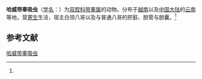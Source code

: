 {{Speciesbox
| name = 哈威带睾吸虫
| status = 
| status_system = 
| image = 
| genus = Zonorchis
| species = hartwichi
| authority = (Odening, 1964)<ref name='id9952'>{{cite web| url =http://www.bioinfo.cn/db05/BjdwSpecies.php?action=view&id=9952| title =哈威带睾吸虫| work =《中国动物物种编目数据库》| publisher =中国科学院微生物研究所| author =中国科学院动物研究所| accessdate =2009-04-16| deadurl =yes| archiveurl =https://web.archive.org/web/20160305061235/http://www.bioinfo.cn/db05/BjdwSpecies.php?action=view&id=9952| archivedate =2016-03-05}}</ref>
}}

'''哈威带睾吸虫'''（[[学名|学名]]：{{lang|la|''Zonorchis hartwichi''}}）为[[双腔科|双腔科]][[带睾属|带睾属]]的动物。分布于[[越南|越南]]以及[[中国大陆|中国大陆]]的[[云南|云南]]等地，营[[寄生|寄生]]生活，宿主白领八哥以及与普通八哥的肝脏、胆管与胆囊。<ref name='id9952'/>

== 参考文献 ==
{{reflist}}

{{Wikispecies|Zonorchis hartwichi}}

[[Category:带睾属|哈威带睾吸虫]]


{{吸虫小作品}}